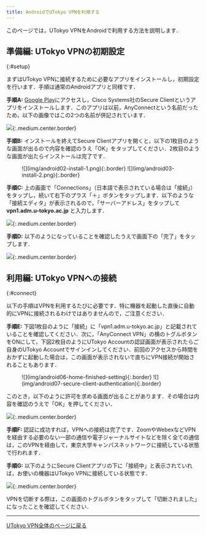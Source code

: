 ```yaml
---
title: AndroidでUTokyo VPNを利用する 
---
```


このページでは，UTokyo VPNをAndroidで利用する方法を説明します．

<SubpageBeginning />

## 準備編: UTokyo VPNの初期設定
{:#setup}

まずはUTokyo VPNに接続するために必要なアプリをインストールし，初期設定を行います．手順は通常のAndroidアプリと同様です．

**手順A:** [Google Play](https://play.google.com/store/apps/details?id=com.cisco.anyconnect.vpn.android.avf)にアクセスし，Cisco Systems社のSecure Clientというアプリをインストールします．このアプリは以前，AnyConnectという名前だったため，以下の画像ではこの2つの名前が併記されています．

![](img/android01-play-store.png){:.medium.center.border}

**手順B:** インストールを終えてSecure Clientアプリを開くと，以下の1枚目のような画面が出るので内容を確認のうえ「OK」をタップしてください．2枚目のような画面が出たらインストールは完了です．

<figure class="gallery">
  ![](img/android02-install-1.png){:.border}
  ![](img/android03-install-2.png){:.border}
</figure>

**手順C:** 上の画面で「Connections」（日本語で表示されている場合は「接続」）をタップし，続いて右下のプラス「＋」ボタンをタップします．以下のような「接続エディタ」が表示されるので，「サーバーアドレス」をタップして **vpn1.adm.u-tokyo.ac.jp** と入力します．

![](img/android04-connect-editor.png){:.medium.center.border}

**手順D:** 以下のようになっていることを確認したうえで画面下の「完了」をタップします．

![](img/android05-connect-editing.png){:.medium.center.border}

## 利用編: UTokyo VPNへの接続
{:#connect}

以下の手順はVPNを利用するたびに必要です．特に機器を起動した直後に自動的にVPNに接続されるわけではありませんので，ご注意ください．

**手順E:** 下図1枚目のように「接続」に「vpn1.adm.u-tokyo.ac.jp」と記載されていることを確認してください．次に，「AnyConnect VPN」の横のトグルボタンをONにして，下図2枚目のようにUTokyo Accountの認証画面が表示されたらご自身のUTokyo Accountでサインインしてください．前回のアクセスから時間をおかずに起動した場合は，この画面が表示されないで直ちにVPN接続が開始されることもあります．

<figure class="gallery">
  ![](img/android06-home-finished-setting){:.border}
  ![](img/android07-secure-client-authentication){:.border}
</figure>

このとき，以下のように許可を求める画面が出ることがあります．その場合は内容を確認のうえで「OK」を押してください．

![](img/android08-secure-client-verify-window.png){:.medium.center.border}

<HelpSecurityEducation />
<HelpMfa />

**手順F:** 認証に成功すれば，VPNへの接続は完了です．ZoomやWebexなどVPNを経由する必要のない一部の通信や電子ジャーナルサイトなどを除く全ての通信は，このVPNを経由して，東京大学キャンパスネットワークに接続している状態で行われます．

**手順G:** 以下のようにSecure Clientアプリの下に「接続中」と表示されていれば，お使いの機器はUTokyo VPNに接続している状態です．

![](img/android09-secure-client-connecting.png){:.medium.center.border}

VPNを切断する際は，この画面のトグルボタンをタップして「切断されました」になったことを確認してください．

---

[UTokyo VPN全体のページに戻る](.)
